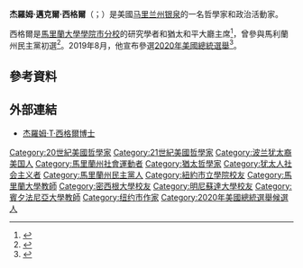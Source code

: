 {{Infobox person
| name               = 杰羅姆·西格爾
| birth_date         = {{Birth date and age|1943|11|25}}
| birth_place        = 美國[[紐約市|紐約市]][[布朗克斯|布朗克斯]]
| citizenship        = 美國
| education          = [[纽约市立学院|纽约市立学院]]（哲學、經濟學文學士）、[[密歇根大学|密歇根大学]]（哲學博士）、[[明尼苏达大学|明尼苏达大学]]（公共行政碩士）
| occupation         = 政治哲學家、衝突解決從業員
| employer           = 猶太和平大廳
| known_for          = 阿拉伯-以色列以和平工作
| party              = [[民主黨_(美國)|民主黨]]、麵包和玫瑰
}}

'''杰羅姆·邁克爾·西格爾'''（{{lang-en|Jerome Michael Segal}}；{{bd|1943年|11月25日}}）是美國[[银泉_(马里兰州)|马里兰州银泉]]的一名哲學家和政治活動家。

西格爾是[[馬里蘭大學學院市分校|馬里蘭大學學院市分校]]的研究學者和猶太和平大廳主席<ref>{{Cite web|url=https://www.washingtonpost.com/newssearch/?datefilter=All%20Since%202005&query=jerome%20m.%20segal&sort=Relevance|title=Search - The Washington Post - Jerome M. Segal|last=|first=|date=|website=Washington Post|archive-url=https://web.archive.org/web/20181027185229/https://www.washingtonpost.com/error/not-found/|archive-date=2018-10-27|access-date=2017-12-13|dead-url=no}}</ref>，曾參與{{le|2018年馬利蘭州美國參議院議員選舉|United States Senate election in Maryland, 2018|2018年美國參議院選舉}}馬利蘭州民主黨初選<ref>{{cite news|last1=Portnoy|first1=Jenna|title=How a defiant Chelsea Manning could upend the race for U.S. Senate in Maryland|url=https://www.washingtonpost.com/local/md-politics/how-a-defiant-chelsea-manning-could-upend-the-race-for-us-senate-in-maryland/2018/01/16/3e77685c-fabf-11e7-a46b-a3614530bd87_story.html|accessdate=January 24, 2018|work=Washington Post|date=January 17, 2018|archive-date=2020-12-15|archive-url=https://web.archive.org/web/20201215025637/https://www.washingtonpost.com/local/md-politics/how-a-defiant-chelsea-manning-could-upend-the-race-for-us-senate-in-maryland/2018/01/16/3e77685c-fabf-11e7-a46b-a3614530bd87_story.html|dead-url=no}}</ref>。2019年8月，他宣布參選[[2020年美國總統選舉|2020年美國總統選舉]]<ref name=president>{{cite news |last=Chason |first=Rachel |date=28 August 2019 |title=Jerome Segal, of Maryland socialist Bread and Roses party, to run for president |url=https://www.washingtonpost.com/local/md-politics/jerome-segal-of-maryland-socialist-bread-and-roses-party-to-run-for-president/2019/08/28/26a02ce8-c8f7-11e9-a4f3-c081a126de70_story.html?arc404=true |work=Washington Post |location=Washington DC |access-date=28 August 2019 |archive-date=2020-10-11 |archive-url=https://web.archive.org/web/20201011013440/https://www.washingtonpost.com/local/md-politics/jerome-segal-of-maryland-socialist-bread-and-roses-party-to-run-for-president/2019/08/28/26a02ce8-c8f7-11e9-a4f3-c081a126de70_story.html?arc404=true |dead-url=no }}</ref>。

== 參考資料 ==
{{Reflist}}

== 外部連結 ==
* [http://www.peacelobby.org/JeromeMSegalPresident.htm 杰羅姆·T·西格爾博士] {{Wayback|url=http://www.peacelobby.org/JeromeMSegalPresident.htm |date=20170104160218 }}

[[Category:20世紀美國哲學家|Category:20世紀美國哲學家]]
[[Category:21世紀美國哲學家|Category:21世紀美國哲學家]]
[[Category:波兰犹太裔美国人|Category:波兰犹太裔美国人]]
[[Category:馬里蘭州社會運動者|Category:馬里蘭州社會運動者]]
[[Category:猶太哲學家|Category:猶太哲學家]]
[[Category:犹太人社会主义者|Category:犹太人社会主义者]]
[[Category:馬里蘭州民主黨人|Category:馬里蘭州民主黨人]]
[[Category:紐約市立學院校友|Category:紐約市立學院校友]]
[[Category:馬里蘭大學教師|Category:馬里蘭大學教師]]
[[Category:密西根大學校友|Category:密西根大學校友]]
[[Category:明尼蘇達大學校友|Category:明尼蘇達大學校友]]
[[Category:賓夕法尼亞大學教師|Category:賓夕法尼亞大學教師]]
[[Category:纽约市作家|Category:纽约市作家]]
[[Category:2020年美國總統選舉候選人|Category:2020年美國總統選舉候選人]]